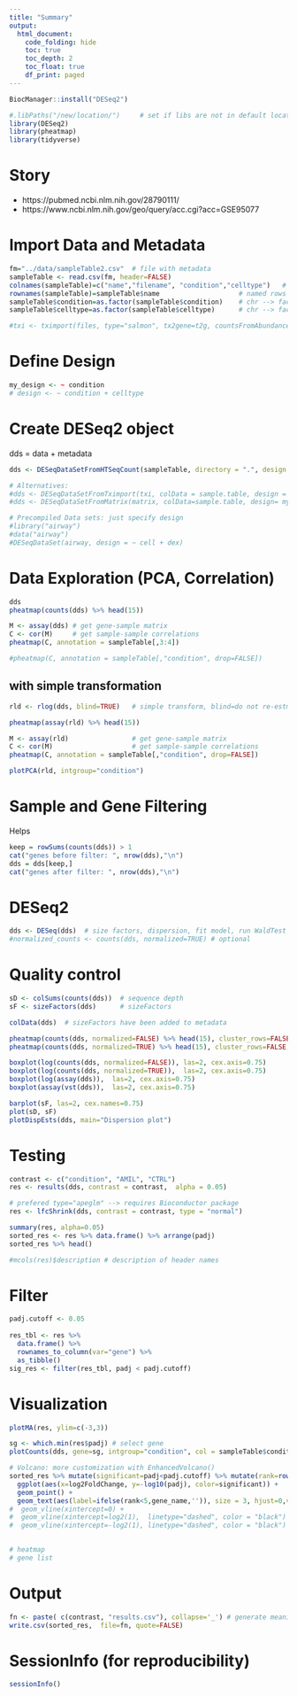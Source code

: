 ```yaml
---
title: "Summary"
output:
  html_document:
    code_folding: hide
    toc: true
    toc_depth: 2
    toc_float: true
    df_print: paged
---
```


```r
BiocManager::install("DESeq2")
```

```r
#.libPaths("/new/location/")     # set if libs are not in default location
library(DESeq2)
library(pheatmap)
library(tidyverse)
```
# Story

- https://pubmed.ncbi.nlm.nih.gov/28790111/
- https://www.ncbi.nlm.nih.gov/geo/query/acc.cgi?acc=GSE95077


# Import Data and Metadata
```r
fm="../data/sampleTable2.csv"  # file with metadata
sampleTable <- read.csv(fm, header=FALSE)
colnames(sampleTable)=c("name","filename", "condition","celltype")   # specifications for DESeqDataSetFromHTSeqCount
rownames(sampleTable)=sampleTable$name                    # named rows required for pheatmap
sampleTable$condition=as.factor(sampleTable$condition)    # chr --> factor
sampleTable$celltype=as.factor(sampleTable$celltype)      # chr --> factor

#txi <- tximport(files, type="salmon", tx2gene=t2g, countsFromAbundance = "lengthScaledTPM")
```

# Define Design
```r
my_design <- ~ condition 
# design <- ~ condition + celltype
```


# Create DESeq2 object
dds = data + metadata

```r
dds <- DESeqDataSetFromHTSeqCount(sampleTable, directory = ".", design = my_design)

# Alternatives:
#dds <- DESeqDataSetFromTximport(txi, colData = sample.table, design = my_desig)
#dds <- DESeqDataSetFromMatrix(matrix, colData=sample.table, design= my_design)

# Precompiled Data sets: just specify design
#library("airway")
#data("airway")
#DESeqDataSet(airway, design = ~ cell + dex)
```

# Data Exploration (PCA, Correlation)
```r
dds
pheatmap(counts(dds) %>% head(15))

M <- assay(dds) # get gene-sample matrix
C <- cor(M)     # get sample-sample correlations
pheatmap(C, annotation = sampleTable[,3:4])

#pheatmap(C, annotation = sampleTable[,"condition", drop=FALSE])
```

## with simple transformation

```r
rld <- rlog(dds, blind=TRUE)   # simple transform, blind=do not re-estmate dispersion

pheatmap(assay(rld) %>% head(15))

M <- assay(rld)                # get gene-sample matrix
C <- cor(M)                    # get sample-sample correlations
pheatmap(C, annotation = sampleTable[,"condition", drop=FALSE])

plotPCA(rld, intgroup="condition")
```
# Sample and Gene Filtering
Helps 
```r
keep = rowSums(counts(dds)) > 1
cat("genes before filter: ", nrow(dds),"\n")
dds = dds[keep,]
cat("genes after filter: ", nrow(dds),"\n")
```

# DESeq2

```r
dds <- DESeq(dds)  # size factors, dispersion, fit model, run WaldTest
#normalized_counts <- counts(dds, normalized=TRUE) # optional
```

# Quality control
```r
sD <- colSums(counts(dds))  # sequence depth
sF <- sizeFactors(dds)      # sizeFactors

colData(dds)  # sizeFactors have been added to metadata

pheatmap(counts(dds, normalized=FALSE) %>% head(15), cluster_rows=FALSE, main="Raw Counts")
pheatmap(counts(dds, normalized=TRUE) %>% head(15), cluster_rows=FALSE, main="After Norm")

boxplot(log(counts(dds, normalized=FALSE)), las=2, cex.axis=0.75)
boxplot(log(counts(dds, normalized=TRUE)),  las=2, cex.axis=0.75)
boxplot(log(assay(dds)),  las=2, cex.axis=0.75)
boxplot(assay(vst(dds)),  las=2, cex.axis=0.75)

barplot(sF, las=2, cex.names=0.75)
plot(sD, sF)
plotDispEsts(dds, main="Dispersion plot")
```


# Testing
```r
contrast <- c("condition", "AMIL", "CTRL")
res <- results(dds, contrast = contrast,  alpha = 0.05)

# prefered type="apeglm" --> requires Bioconductor package
res <- lfcShrink(dds, contrast = contrast, type = "normal")  

summary(res, alpha=0.05)
sorted_res <- res %>% data.frame() %>% arrange(padj) 
sorted_res %>% head()

#mcols(res)$description # description of header names
```

# Filter
```r
padj.cutoff <- 0.05
	
res_tbl <- res %>% 
  data.frame() %>% 
  rownames_to_column(var="gene") %>% 
  as_tibble()
sig_res <- filter(res_tbl, padj < padj.cutoff)
```

# Visualization
```r
plotMA(res, ylim=c(-3,3))

sg <- which.min(res$padj) # select gene
plotCounts(dds, gene=sg, intgroup="condition", col = sampleTable$condition)

# Volcano: more customization with EnhancedVolcano()
sorted_res %>% mutate(significant=padj<padj.cutoff) %>% mutate(rank=row_number()) %>% add_rownames("gene_name") %>% 
  ggplot(aes(x=log2FoldChange, y=-log10(padj), color=significant)) + 
  geom_point() + 
  geom_text(aes(label=ifelse(rank<5,gene_name,'')), size = 3, hjust=0,vjust=-0.15)
#  geom_vline(xintercept=0) +
#  geom_vline(xintercept=log2(1),  linetype="dashed", color = "black") + 
#  geom_vline(xintercept=-log2(1), linetype="dashed", color = "black")

  
# heatmap
# gene list
```
# Output
```r
fn <- paste( c(contrast, "results.csv"), collapse='_') # generate meaningful filename
write.csv(sorted_res,  file=fn, quote=FALSE)
```

# SessionInfo (for reproducibility)
```r
sessionInfo()
```


